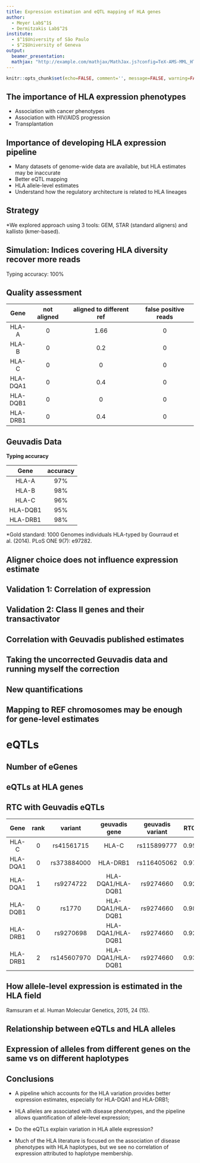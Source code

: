 ```yaml
---
title: Expression estimation and eQTL mapping of HLA genes
author: 
  - Meyer Lab$^1$
  - Dermitzakis Lab$^2$
institute: 
  - $^1$University of São Paulo
  - $^2$University of Geneva
output: 
  beamer_presentation:
  mathjax: "http://example.com/mathjax/MathJax.js?config=TeX-AMS-MML_HTMLorMML"
---
```


```r
knitr::opts_chunk$set(echo=FALSE, comment='', message=FALSE, warning=FALSE)
```

## The importance of HLA expression phenotypes

- Association with cancer phenotypes
- Association with HIV/AIDS progression
- Transplantation

## Importance of developing HLA expression pipeline

- Many datasets of genome-wide data are available, but HLA estimates may be inaccurate
- Better eQTL mapping
- HLA allele-level estimates
- Understand how the regulatory architecture is related to HLA lineages

## Strategy

\includegraphics[width=\linewidth]{../../hla_manuscript/figures/method.png}

\*We explored approach using 3 tools: GEM, STAR (standard aligners) and kallisto (kmer-based). 

## Simulation: Indices covering HLA diversity recover more reads

Typing accuracy: 100%

\includegraphics[width=\linewidth]{../simulation/plots/star_prop_mapped.png}

<!--
- statement I would make here: confirms expectation that single reference leads
  to loss of reads, and that this is not randomly distributed but concentrated
  on alleles which are more divergent from reference sequence.

- To think about: even for HLA-B, most alleles have more than 75% reads mapped.
  Consistent with the similarity in expression estimates among indices. 
-->

## Quality assessment

| Gene    | not aligned  | aligned to different ref | false positive reads | 
|:-------:|:------------:|:------------------------:|:--------------------:|
|HLA-A    |         0    |                     1.66 | 0                    |
|HLA-B    |         0    |                     0.2  | 0                    |
|HLA-C    |         0    |                     0    | 0                    |
|HLA-DQA1 |         0    |                     0.4  | 0                    |
|HLA-DQB1 |         0    |                     0    | 0                    |
|HLA-DRB1 |         0    |                     0.4  | 0                    |

## Geuvadis Data

**Typing accuracy**

| Gene    | accuracy  |
|:-------:|:---------:|
|HLA-A    |  97%      |
|HLA-B    |  98%      |
|HLA-C    |  96%      |
|HLA-DQB1 |  95%      |
|HLA-DRB1 |  98%      |

\*Gold standard:
1000 Genomes individuals HLA-typed by Gourraud et al. (2014). PLoS ONE 9(7): e97282.

## Aligner choice does not influence expression estimate

\includegraphics[width=\linewidth]{../geuvadis_reanalysis/expression/plots/kallisto_vs_star_TPM.png}

## Validation 1: Correlation of expression

\includegraphics[width=.8\linewidth]{./hlacorrelations.png}

## Validation 2: Class II genes and their transactivator

\includegraphics[width=\linewidth]{../geuvadis_reanalysis/expression/plots/trans_activ_corrs.png}

## Correlation with Geuvadis published estimates

\includegraphics[width=\linewidth]{./star_vs_geuvadis_final.png}

## Taking the uncorrected Geuvadis data and running myself the correction 

\includegraphics[width=\linewidth]{./star_vs_geuvadis.png}

<!-- 
Conclusion: resonable locus-level for some loci. Very important to understand
why the new quantification does a poorer job. In particular, at some level, the
new quantification should be similar to our quantification using the standard
reference genome, which in turn is similar to our IMGT index run. So it seems
that some detail of the alignment influences the outcome. 
-->

## New quantifications 

\includegraphics[width=\linewidth]{./star_vs_geuvadis_new.png}

## Mapping to REF chromosomes may be enough for gene-level estimates

\includegraphics[width=.9\linewidth]{./star_imgt_vs_chr.png}

# eQTLs

## Number of eGenes

\includegraphics[width=\linewidth]{./eGenes_number.png}

## eQTLs at HLA genes

\includegraphics[width=.7\linewidth]{../geuvadis_reanalysis/qtls/plots/qtls_landscape_star.png}

## RTC with Geuvadis eQTLs

\fontsize{7pt}{6}\selectfont

| Gene    | rank | variant   | geuvadis gene    | geuvadis variant | RTC |
|:-------:|:----:|:---------:|:----------------:|:----------------:|:---:|
|HLA-C    |   0  |rs41561715 | HLA-C            | rs115899777      | 0.95|
|HLA-DQA1 |   0  |rs373884000| HLA-DRB1         | rs116405062      | 0.97|
|HLA-DQA1 |   1  |rs9274722  | HLA-DQA1/HLA-DQB1| rs9274660        | 0.92|
|HLA-DQB1 |   0  |rs1770     | HLA-DQA1/HLA-DQB1| rs9274660        | 0.98|
|HLA-DRB1 |   0  |rs9270698  | HLA-DQA1/HLA-DQB1| rs9274660        | 0.92|
|HLA-DRB1 |   2  |rs145607970| HLA-DQA1/HLA-DQB1| rs9274660        | 0.93|

## How allele-level expression is estimated in the HLA field

\includegraphics[width=\linewidth]{./ramsuran_hlaA_lineages.png}

Ramsuram et al. Human Molecular Genetics, 2015, 24 (15).

## Relationship between eQTLs and HLA alleles

\includegraphics[width=.75\linewidth]{../geuvadis_reanalysis/qtls/plots/lineage_and_effects.png}

## Expression of alleles from different genes on the same vs on different haplotypes

\includegraphics[width=\linewidth]{../geuvadis_reanalysis/expression/plots/b_vs_c.png}

\includegraphics[width=\linewidth]{../geuvadis_reanalysis/expression/plots/dqa_vs_drb.png}

## Conclusions

- A pipeline which accounts for the HLA variation provides better expression estimates, especially for HLA-DQA1 and HLA-DRB1;

- HLA alleles are associated with disease phenotypes, and the pipeline allows quantification of allele-level expression;

- Do the eQTLs explain variation in HLA allele expression?

- Much of the HLA literature is focused on the association of disease phenotypes with HLA haplotypes, but we see no correlation of expression attributed to haplotype membership.
